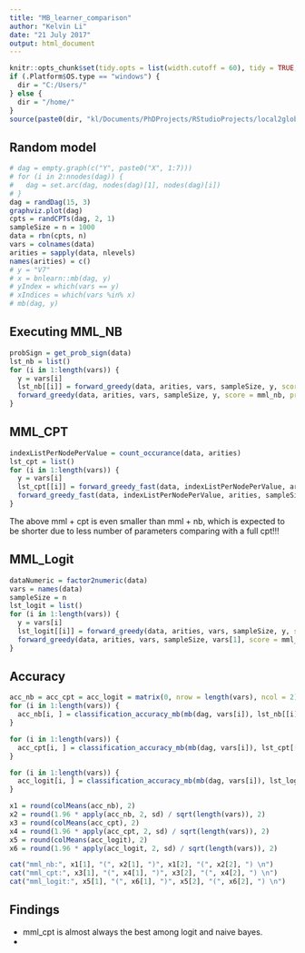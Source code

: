 ```yaml
---
title: "MB_learner_comparison"
author: "Kelvin Li"
date: "21 July 2017"
output: html_document
---
```


```r
knitr::opts_chunk$set(tidy.opts = list(width.cutoff = 60), tidy = TRUE, echo = F, eval = T)
if (.Platform$OS.type == "windows") {
  dir = "C:/Users/"
} else {
  dir = "/home/"
}
source(paste0(dir, "kl/Documents/PhDProjects/RStudioProjects/local2global/scripts/load_libraries.R"))
```

## Random model
```r
# dag = empty.graph(c("Y", paste0("X", 1:7)))
# for (i in 2:nnodes(dag)) {
#   dag = set.arc(dag, nodes(dag)[1], nodes(dag)[i])
# }
dag = randDag(15, 3)
graphviz.plot(dag)
cpts = randCPTs(dag, 2, 1)
sampleSize = n = 1000
data = rbn(cpts, n)
vars = colnames(data)
arities = sapply(data, nlevels)
names(arities) = c()
# y = "V7"
# x = bnlearn::mb(dag, y)
# yIndex = which(vars == y)
# xIndices = which(vars %in% x)
# mb(dag, y)
```

## Executing MML_NB
```r
probSign = get_prob_sign(data)
lst_nb = list() 
for (i in 1:length(vars)) {
  y = vars[i]
  lst_nb[[i]] = forward_greedy(data, arities, vars, sampleSize, y, score = mml_nb, probSign = probSign, debug = F)
  forward_greedy(data, arities, vars, sampleSize, y, score = mml_nb, probSign = probSign, debug = T)
}

```

## MML_CPT
```r
indexListPerNodePerValue = count_occurance(data, arities)
lst_cpt = list()
for (i in 1:length(vars)) {
  y = vars[i]
  lst_cpt[[i]] = forward_greedy_fast(data, indexListPerNodePerValue, arities, sampleSize, y, base = exp(1), debug = F)
  forward_greedy_fast(data, indexListPerNodePerValue, arities, sampleSize, vars[1], base = exp(1), debug = T)
}
```
The above mml + cpt is even smaller than mml + nb, which is expected to be shorter due to less number of parameters comparing with a full cpt!!!

## MML_Logit

```r
dataNumeric = factor2numeric(data)
vars = names(data)
sampleSize = n
lst_logit = list()
for (i in 1:length(vars)) {
  y = vars[i]
  lst_logit[[i]] = forward_greedy(data, arities, vars, sampleSize, y, score = mml_logit, dataNumeric = dataNumeric, debug = F)
  forward_greedy(data, arities, vars, sampleSize, vars[1], score = mml_logit, dataNumeric = dataNumeric, debug = T)
}
```

## Accuracy
```r
acc_nb = acc_cpt = acc_logit = matrix(0, nrow = length(vars), ncol = 2)
for (i in 1:length(vars)) {
  acc_nb[i, ] = classification_accuracy_mb(mb(dag, vars[i]), lst_nb[[i]], vars, vars[i])
}

for (i in 1:length(vars)) {
  acc_cpt[i, ] = classification_accuracy_mb(mb(dag, vars[i]), lst_cpt[[i]], vars, vars[i])  
}

for (i in 1:length(vars)) {
  acc_logit[i, ] = classification_accuracy_mb(mb(dag, vars[i]), lst_logit[[i]], vars, vars[i])  
}

x1 = round(colMeans(acc_nb), 2)
x2 = round(1.96 * apply(acc_nb, 2, sd) / sqrt(length(vars)), 2)
x3 = round(colMeans(acc_cpt), 2)
x4 = round(1.96 * apply(acc_cpt, 2, sd) / sqrt(length(vars)), 2)
x5 = round(colMeans(acc_logit), 2)
x6 = round(1.96 * apply(acc_logit, 2, sd) / sqrt(length(vars)), 2)

cat("mml_nb:", x1[1], "(", x2[1], ")", x1[2], "(", x2[2], ") \n")
cat("mml_cpt:", x3[1], "(", x4[1], ")", x3[2], "(", x4[2], ") \n")
cat("mml_logit:", x5[1], "(", x6[1], ")", x5[2], "(", x6[2], ") \n")
```

## Findings
* mml_cpt is almost always the best among logit and naive bayes. 
* 




